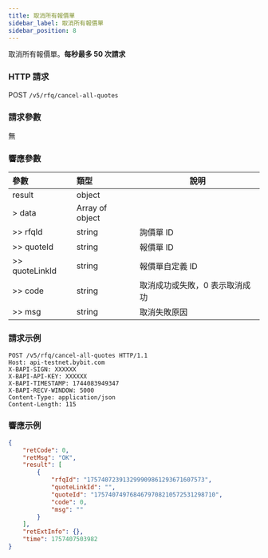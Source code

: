 ```yaml
---
title: 取消所有報價單
sidebar_label: 取消所有報價單
sidebar_position: 8
---
```

取消所有報價單。**每秒最多 50 次請求**

### HTTP 請求
POST `/v5/rfq/cancel-all-quotes`

### 請求參數
無

### 響應參數
| 參數 | 類型 | 說明 |
|:----- |:-----|----- |
|result |object ||
|> data |Array of object ||
|>> rfqId |string |詢價單 ID |
|>> quoteId |string |報價單 ID |
|>> quoteLinkId |string |報價單自定義 ID |
|>> code |string |取消成功或失敗，0 表示取消成功 |
|>> msg |string |取消失敗原因 |

### 請求示例

```http
POST /v5/rfq/cancel-all-quotes HTTP/1.1
Host: api-testnet.bybit.com
X-BAPI-SIGN: XXXXXX
X-BAPI-API-KEY: XXXXXX
X-BAPI-TIMESTAMP: 1744083949347
X-BAPI-RECV-WINDOW: 5000
Content-Type: application/json
Content-Length: 115
```

### 響應示例

```json
{
    "retCode": 0,
    "retMsg": "OK",
    "result": [
        {
            "rfqId": "175740723913299909861293671607573",
            "quoteLinkId": "",
            "quoteId": "1757407497684679708210572531298710",
            "code": 0,
            "msg": ""
        }
    ],
    "retExtInfo": {},
    "time": 1757407503982
}
```
